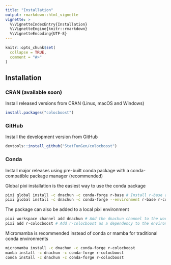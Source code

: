 ```yaml
---
title: "Installation"
output: rmarkdown::html_vignette
vignette: >
  %\VignetteIndexEntry{Installation}
  %\VignetteEngine{knitr::rmarkdown}
  %\VignetteEncoding{UTF-8}
---
```


```r
knitr::opts_chunk$set(
  collapse = TRUE,
  comment = "#>"
)
```

## Installation

### CRAN (available soon)
Install released versions from CRAN (Linux, macOS and Windows)

```r
install.packages("colocboost")
```

### GitHub
Install the development version from GitHub

```r
devtools::install_github("StatFunGen/colocboost")
```

### Conda
Install major releases using pre-built conda package with a conda-compatible package manager (recommended)

Global pixi installation is the easiest way to use the conda package
```bash
pixi global install -c dnachun -c conda-forge r-base # Install r-base as a global package if not already installed
pixi global install -c dnachun -c conda-forge --environment r-base r-colocboost # Inject r-colocboost into r-base global environment
```
The package can also be added to a local pixi environment
```bash
pixi workspace channel add dnachun # Add the dnachun channel to the workspace
pixi add r-colocboost # Add r-colocboost as a dependency to the environment
```
Micromamba is recommended instead of conda or mamba for traditional conda environments
```bash
micromamba install -c dnachun -c conda-forge r-colocboost
mamba install -c dnachun -c conda-forge r-colocboost
conda install -c dnachun -c conda-forge r-colocboost
```
